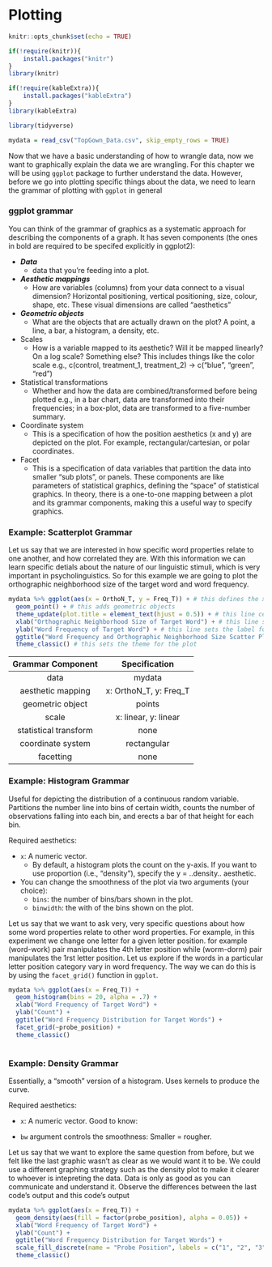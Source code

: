 # Plotting

```r

knitr::opts_chunk$set(echo = TRUE)

if(!require(knitr)){
    install.packages("knitr")
}
library(knitr)

if(!require(kableExtra)){
    install.packages("kableExtra")
}
library(kableExtra)

library(tidyverse)

mydata = read_csv("TopGown_Data.csv", skip_empty_rows = TRUE)
```
Now that we have a basic understanding of how to wrangle data, now we want to graphically explain the data we are wrangling. For this chapter we will be using `ggplot` package to further understand the data. However, before we go into plotting specific things about the data, we need to learn the grammar of plotting with `ggplot` in general

### ggplot grammar

You can think of the grammar of graphics as a systematic approach for describing the components of a graph. It has seven components (the ones in bold are required to be specifed explicitly in ggplot2):

* ***Data***
    * data that you’re feeding into a plot.
* ***Aesthetic mappings***
    * How are variables (columns) from your data connect to a visual dimension?
      Horizontal positioning, vertical positioning, size, colour, shape, etc.
      These visual dimensions are called “aesthetics”
* ***Geometric objects***
    * What are the objects that are actually drawn on the plot?
      A point, a line, a bar, a histogram, a density, etc.
* Scales
    * How is a variable mapped to its aesthetic?
      Will it be mapped linearly? On a log scale? Something else?
      This includes things like the color scale
      e.g., c(control, treatment_1, treatment_2) -> c(“blue”, “green”, “red”)
* Statistical transformations
    * Whether and how the data are combined/transformed before being plotted
      e.g., in a bar chart, data are transformed into their frequencies; in a box-plot, data are transformed to a five-number summary.
* Coordinate system
    * This is a specification of how the position aesthetics (x and y) are depicted on the plot. For example, rectangular/cartesian, or polar coordinates.
* Facet
    * This is a specification of data variables that partition the data into smaller “sub plots”, or panels.
      These components are like parameters of statistical graphics, defining the “space” of statistical graphics. In theory, there is a one-to-one mapping between a plot and its       grammar components, making this a useful way to specify graphics.
      
### Example: Scatterplot Grammar

Let us say that we are interested in how specific word properties relate to one another, and how correlated they are. With this information we can learn specific detials about the nature of our linguistic stimuli, which is very important in psycholinguistics. So for this example we are going to plot the orthographic neighborhood size of the target word and word frequency. 

```r

mydata %>% ggplot(aes(x = OrthoN_T, y = Freq_T)) + # this defines the x and y axes of the plot
  geom_point() + # this adds geometric objects
  theme_update(plot.title = element_text(hjust = 0.5)) + # this line centers the title
  xlab("Orthographic Neighborhood Size of Target Word") + # this line sets the label for x-axis
  ylab("Word Frequency of Target Word") + # this line sets the label for y-axis
  ggtitle("Word Frequency and Orthographic Neighborhood Size Scatter Plot") + # this sets the title for the plot 
  theme_classic() # this sets the theme for the plot
```
  
|Grammar Component|Specification|
|:--:|:--:|
|data|mydata|
|aesthetic mapping|x: OrthoN_T, y: Freq_T|
|geometric object|points|
|scale|	x: linear, y: linear|
|statistical transform|	none|
|coordinate system|	rectangular|
|facetting|	none|

### Example: Histogram Grammar

Useful for depicting the distribution of a continuous random variable. Partitions the number line into bins of certain width, counts the number of observations falling into each bin, and erects a bar of that height for each bin.

Required aesthetics:

* `x`: A numeric vector.
  * By default, a histogram plots the count on the y-axis. If you want to use proportion (i.e., “density”), specify the y = ..density.. aesthetic.
    
* You can change the smoothness of the plot via two arguments (your choice):
  * `bins`: the number of bins/bars shown in the plot.
  * `binwidth`: the with of the bins shown on the plot.
  
Let us say that we want to ask very, very specific questions about how some word properties relate to other word properties. For example, in this experiment we change one letter for a given letter position. for example (word-work) pair manipulates the 4th letter position while (worm-dorm) pair manipulates the 1rst letter position. Let us explore if the words in a particular letter position category vary in word frequency. The way we can do this is by using the `facet_grid()` function in `ggplot`.

```r

mydata %>% ggplot(aes(x = Freq_T)) + 
  geom_histogram(bins = 20, alpha = .7) + 
  xlab("Word Frequency of Target Word") + 
  ylab("Count") + 
  ggtitle("Word Frequency Distribution for Target Words") + 
  facet_grid(~probe_position) +
  theme_classic() 
  

```

### Example: Density Grammar

Essentially, a “smooth” version of a histogram. Uses kernels to produce the curve.

Required aesthetics:

* `x`: A numeric vector.
Good to know:

* `bw` argument controls the smoothness: Smaller = rougher.

Let us say that we want to explore the same question from before, but we felt like the last graphic wasn't as clear as we would want it to be. We could use a different graphing strategy such as the density plot to make it clearer to whoever is intepreting the data. Data is only as good as you can communicate and understand it. Observe the differences between the last code's output and this code's output

```r

mydata %>% ggplot(aes(x = Freq_T)) + 
  geom_density(aes(fill = factor(probe_position), alpha = 0.05)) + 
  xlab("Word Frequency of Target Word") + 
  ylab("Count") + 
  ggtitle("Word Frequency Distribution for Target Words") + 
  scale_fill_discrete(name = "Probe Position", labels = c("1", "2", "3", "4")) +
  theme_classic() 
  

```
